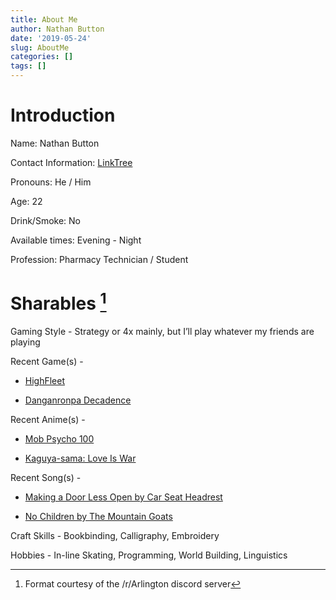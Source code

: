 ```yaml
---
title: About Me 
author: Nathan Button
date: '2019-05-24'
slug: AboutMe
categories: []
tags: []
---
```



# Introduction 

Name: Nathan Button

Contact Information: [LinkTree](https://linktr.ee/nate601)

Pronouns: He / Him

Age: 22

Drink/Smoke: No

Available times: Evening - Night

Profession: Pharmacy Technician / Student


# Sharables [^1]

Gaming Style - Strategy or 4x mainly, but I'll play whatever my friends are playing

Recent Game(s) - 

* [HighFleet](http://koshutin.com/)

* [Danganronpa Decadence](https://www.danganronpa.com/switch/en/)

Recent Anime(s) - 

* [Mob Psycho 100](https://www.kitsu.io/anime/mob-psycho-100)

* [Kaguya-sama: Love Is War](https://www.kitsu.io/anime/kaguya-sama-wa-kokurasetai-tensai-tachi-no-renai-zunousen)

Recent Song(s) - 

* [Making a Door Less Open by Car Seat Headrest](https://open.spotify.com/album/1tuoWW0TpoI5oacIjwYBdL?si=qct-bFDSTZCbr37EPgHFnA)

* [No Children by The Mountain Goats](https://open.spotify.com/track/4XpQ2F8NtzWMZ3g5t8qv2Y?si=7vh33hz3T1uLfhqHcU_-Sw)

Craft Skills - Bookbinding, Calligraphy, Embroidery  

Hobbies - In-line Skating, Programming, World Building, Linguistics

[^1]: Format courtesy of the /r/Arlington discord server
